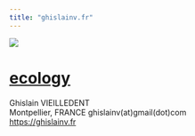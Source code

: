 ```yaml
---
title: "ghislainv.fr"
---
```


<img src="images/Canigou_banner.jpg">

# [ecology](https://ecology.ghislainv.fr) 

Ghislain VIEILLEDENT<br>
Montpellier, FRANCE
ghislainv(at)gmail(dot)com<br>
<https://ghislainv.fr><br>